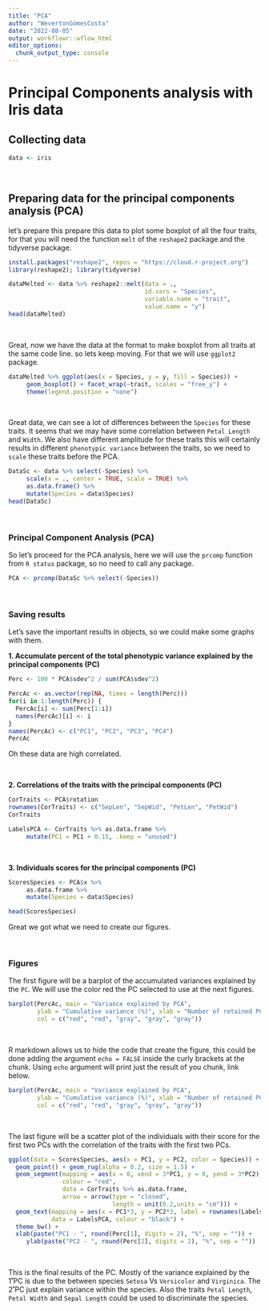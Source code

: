 ```yaml
---
title: "PCA"
author: "WevertonGomesCosta"
date: "2022-08-05"
output: workflowr::wflow_html
editor_options:
  chunk_output_type: console
---
```


# Principal Components analysis with Iris data  

## Collecting data

```r
data <- iris
```
<br>

## Preparing data for the principal components analysis (PCA)

let's prepare this prepare this data to plot some boxplot of all the four traits, for that you will need the function `melt` of the `reshape2` package and the tidyverse package.

```r
install.packages("reshape2", repos = "https://cloud.r-project.org")
library(reshape2); library(tidyverse)

dataMelted <- data %>% reshape2::melt(data = .,
                                      id.vars = "Species",
                                      variable.name = "trait",
                                      value.name = "y")
head(dataMelted)
```
<br>

Great, now we have the data at the format to make boxplot from all traits at the same code line. so lets keep moving. For that we will use `ggplot2` package.

```r
dataMelted %>% ggplot(aes(x = Species, y = y, fill = Species)) +
     geom_boxplot() + facet_wrap(~trait, scales = "free_y") +
     theme(legend.position = "none")
```
<br>

Great data, we can see a lot of differences between the `Species` for these traits.
It seems that we may have some correlation between `Petal Length` and `Width`. We also have different amplitude for these traits this will certainly results in different `phenotypic variance` between the traits, so we need to `scale` these traits before the PCA.

```r
DataSc <- data %>% select(-Species) %>%
     scale(x = ., center = TRUE, scale = TRUE) %>%
     as.data.frame() %>% 
     mutate(Species = data$Species)
head(DataSc)
```
<br>

### Principal Component Analysis (PCA)

So let's proceed for the PCA analysis, here we will use the `prcomp` function from `R status` package, so no need to call any package.

```r
PCA <- prcomp(DataSc %>% select(-Species))
```
<br>

### Saving results

Let's save the important results in objects, so we could make some graphs with them.
<br>

**1. Accumulate percent of the total phenotypic variance explained by the principal components (PC)**

```r
Perc <- 100 * PCA$sdev^2 / sum(PCA$sdev^2)

PercAc <- as.vector(rep(NA, times = length(Perc)))
for(i in 1:length(Perc)) {
  PercAc[i] <- sum(Perc[1:i])
  names(PercAc)[i] <- i
}
names(PercAc) <- c("PC1", "PC2", "PC3", "PC4")
PercAc
```

Oh these data are high correlated.

<br>

**2. Correlations of the traits with the principal components (PC)**
```r
CorTraits <- PCA$rotation
rownames(CorTraits) <- c("SepLen", "SepWid", "PetLen", "PetWid")
CorTraits

LabelsPCA <- CorTraits %>% as.data.frame %>%
     mutate(PC1 = PC1 + 0.15, .keep = "unused")
```

<br>

**3. Individuals scores for the principal components (PC)**
```r
ScoresSpecies <- PCA$x %>%
     as.data.frame %>% 
     mutate(Species = data$Species)

head(ScoresSpecies)
```

Great we got what we need to create our figures.

<br>

### Figures

The first figure will be a barplot of the accumulated variances explained by the `PC`.
We will use the color red the PC selected to use at the next figures.

```r
barplot(PercAc, main = "Variance explained by PCA",
        ylab = "Cumulative variance (%)", xlab = "Number of retained PCs",
        col = c("red", "red", "gray", "gray", "gray"))
```

<br>

R markdown allows us to hide the code that create the figure, this could be done adding the argument `echo = FALSE` inside the curly brackets at the chunk. Using `echo` argument will print just the result of you chunk, link below.  

```r
barplot(PercAc, main = "Variance explained by PCA",
        ylab = "Cumulative variance (%)", xlab = "Number of retained PCs",
        col = c("red", "red", "gray", "gray", "gray"))
```

<br>

The last figure will be a scatter plot of the individuals with their score for the first two PCs with the correlation of the traits with the first two PCs.

```r
ggplot(data = ScoresSpecies, aes(x = PC1, y = PC2, color = Species)) +
  geom_point() + geom_rug(alpha = 0.2, size = 1.5) +
  geom_segment(mapping = aes(x = 0, xend = 3*PC1, y = 0, yend = 3*PC2),
               colour = "red",
               data = CorTraits %>% as.data.frame,
               arrow = arrow(type = "closed",
                             length = unit(0.2,units = "cm"))) +
  geom_text(mapping = aes(x = PC1*3, y = PC2*3, label = rownames(LabelsPCA)),
            data = LabelsPCA, colour = "black") + 
  theme_bw() +
  xlab(paste("PC1 - ", round(Perc[1], digits = 2), "%", sep = "")) +
     ylab(paste("PC2 - ", round(Perc[2], digits = 2), "%", sep = ""))
```
<br>

This is the final results of the PC. Mostly of the variance explained by the 1˚PC is due to the between species `Setosa` Vs `Versicolor` and `Virginica`. The 2˚PC just explain variance within the species. Also the traits `Petal Length`, `Petal Width` and `Sepal Length` could be used to discriminate the species.
